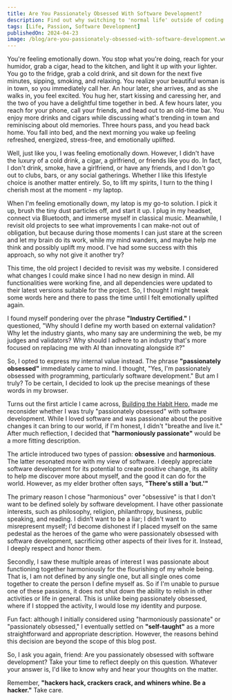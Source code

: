 ```yaml
---
title: Are You Passionately Obsessed With Software Development?
description: Find out why switching to 'normal life' outside of coding might be tough for you.
tags: [Life, Passion, Software Development]
publishedOn: 2024-04-23
image: /blog/are-you-passionately-obsessed-with-software-development.webp
---
```


You're feeling emotionally down. You stop what you're doing, reach for your humidor, grab a cigar, head to the kitchen,
and light it up with your lighter. You go to the fridge, grab a cold drink, and sit down for the next five minutes,
sipping, smoking, and relaxing. You realize your beautiful woman is in town, so you immediately call her. An hour
later, she arrives, and as she walks in, you feel excited. You hug her, start kissing and caressing her, and the two of
you have a delightful time together in bed. A few hours later, you reach for your phone, call your friends, and head out
to an old-time bar. You enjoy more drinks and cigars while discussing what's trending in town and reminiscing about old
memories. Three hours pass, and you head back home. You fall into bed, and the next morning you wake up feeling
refreshed, energized, stress-free, and emotionally uplifted.

Well, just like you, I was feeling emotionally down. However, I didn't have the luxury of a cold drink, a cigar, a
girlfriend, or friends like you do. In fact, I don't drink, smoke, have a girlfriend, or have any friends, and I don't
go out to clubs, bars, or any social gatherings. Whether I like this lifestyle choice is another matter entirely. So, to
lift my spirits, I turn to the thing I cherish most at the moment - my laptop.

When I'm feeling emotionally down, my latop is my go-to solution. I pick it up, brush the tiny dust particles off, and
start it up. I plug in my headset, connect via Bluetooth, and immerse myself in classical music. Meanwhile, I revisit
old projects to see what improvements I can make-not out of obligation, but because during those moments I can just
stare at the screen and let my brain do its work, while my mind wanders, and maybe help me think and possibly uplift my
mood. I've had some success with this approach, so why not give it another try?

This time, the old project I decided to revisit was my website. I considered what changes I could make since I had no
new design in mind. All functionalities were working fine, and all dependencies were updated to their latest versions
suitable for the project. So, I thought I might tweak some words here and there to pass the time until I felt
emotionally uplifted again.

I found myself pondering over the phrase **"Industry Certified."** I questioned,
"Why should I define my worth based on external validation? Why let the industry giants, who many say are undermining
the web, be my judges and validators? Why should I adhere to an industry that's more focused on replacing me with AI
than innovating alongside it?"

So, I opted to express my internal value instead. The phrase **"passionately obsessed"** immediately came to mind. I
thought, "Yes, I'm passionately obsessed with programming, particularly software development." But am I truly? To be
certain, I decided to look up the precise meanings of these words in my browser.

Turns out the first article I came across,
[Building the Habit Hero](https://www.psychologytoday.com/gb/blog/building-the-habit-hero/202008/two-types-passion-harmonious-vs-obsessive),
made me reconsider whether I was truly "passionately obsessed" with software development. While I loved software and was
passionate about the positive changes it can bring to our world, if I'm honest, I didn't "breathe and live it." After
much reflection, I decided that **"harmoniously passionate"** would be a more fitting description.

The article introduced two types of passion: **obsessive** and **harmonious**. The latter resonated more with my view of
software. I deeply appreciate software development for its potential to create positive change, its ability to help me
discover more about myself, and the good it can do for the world. However, as my elder brother often says,
**"There's still a 'but.'"**

The primary reason I chose "harmonious" over "obsessive" is that I don't want to be defined solely by software
development. I have other passionate interests, such as philosophy, religion, philanthropy, business, public speaking,
and reading. I didn’t want to be a liar; I didn't want to misrepresent myself; I'd become dishonest if I placed myself
on the same pedestal as the heroes of the game who were passionately obsessed with software development, sacrificing
other aspects of their lives for it. Instead, I deeply respect and honor them.

Secondly, I saw these multiple areas of interest I was passionate about functioning together harmoniously for the
flourishing of my whole being. That is, I am not defined by any single one, but all single ones come together to create
the person I define myself as. So if I'm unable to pursue one of these passions, it does not shut down the ability to
relish in other activities or life in general. This is unlike being passionately obsessed, where if I stopped the
activity, I would lose my identity and purpose.

Fun fact: although I initially considered using "harmoniously passionate" or "passionately obsessed," I eventually
settled on **"self-taught"** as a more straightforward and appropriate description. However, the reasons behind this
decision are beyond the scope of this blog post.

So, I ask you again, friend: Are you passionately obsessed with software development? Take your time to reflect deeply
on this question. Whatever your answer is, I'd like to know why and hear your thoughts on the matter.

Remember, **"hackers hack, crackers crack, and whiners whine. Be a hacker."** Take care.

